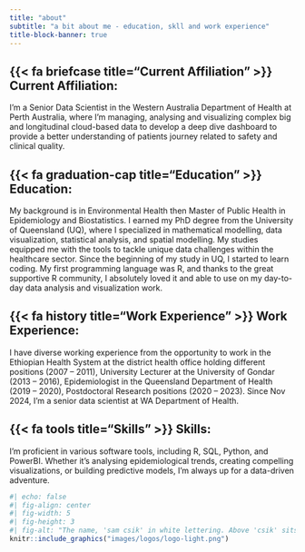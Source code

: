 ---
title: "about"
subtitle: "a bit about me - education, skll and work experience"
title-block-banner: true
---

## {{< fa briefcase title="Current Affiliation" >}} Current Affiliation: 

I'm a Senior Data Scientist in the Western Australia Department of Health at Perth Australia, where I'm managing, analysing and visualizing complex big and longitudinal cloud-based data to develop a deep dive dashboard to provide a better understanding of patients journey related to safety and clinical quality.

## {{< fa graduation-cap title="Education" >}} Education:

My background is in Environmental Health then Master of Public Health in Epidemiology and Biostatistics. I earned my PhD degree from the University of Queensland (UQ), where I specialized in mathematical modelling, data visualization, statistical analysis, and spatial modelling. My studies equipped me with the tools to tackle unique data challenges within the healthcare sector. Since the beginning of my study in UQ, I started to learn coding. My first programming language was R, and thanks to the great supportive R community, I absolutely loved it and able to use on my day-to-day data analysis and visualization work.

## {{< fa history title="Work Experience" >}} Work Experience: 

I have diverse working experience from the opportunity to work in the Ethiopian Health System at the district health office holding different positions (2007 -- 2011), University Lecturer at the University of Gondar (2013 -- 2016), Epidemiologist in the Queensland Department of Health (2019 -- 2020), Postdoctoral Research positions (2020 -- 2023). Since Nov 2024, I'm a senior data scientist at WA Department of Health.

## {{< fa tools title="Skills" >}} Skills: 

I'm proficient in various software tools, including R, SQL, Python, and PowerBI. Whether it's analysing epidemiological trends, creating compelling visualizations, or building predictive models, I'm always up for a data-driven adventure.

```{r}
#| echo: false
#| fig-align: center
#| fig-width: 5
#| fig-height: 3
#| fig-alt: "The name, 'sam csik' in white lettering. Above 'csik' sits a horizontal dark green bar. Above the green bar is a white chick."
knitr::include_graphics("images/logos/logo-light.png")
```
